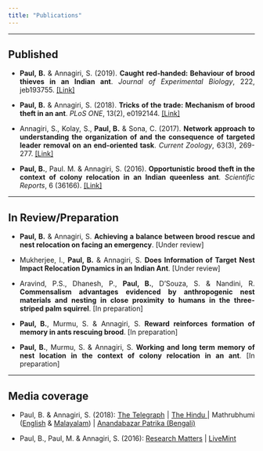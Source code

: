 ---
title: "Publications"
---

<style>
body {
text-align: justify}
</style>

----

## Published

* **Paul, B.** & Annagiri, S. (2019). **Caught red-handed: Behaviour of brood thieves in an Indian ant**. *Journal of Experimental Biology*, 222, jeb193755. <a href='https://jeb.biologists.org/content/222/2/jeb193755' target='_blank'>[Link]</a>

* **Paul, B.** & Annagiri, S. (2018). **Tricks of the trade: Mechanism of brood theft in an ant**. *PLoS ONE*, 13(2), e0192144. <a href='https://journals.plos.org/plosone/article?id=10.1371/journal.pone.0192144' target='_blank'>[Link]</a>

* Annagiri, S., Kolay, S., **Paul, B.** & Sona, C. (2017). **Network approach to understanding the organization of and the consequence of targeted leader removal on an end-oriented task**. *Current Zoology*, 63(3), 269-277. <a href='https://academic.oup.com/cz/article/63/3/269/3057023' target='_blank'>[Link]</a>

* **Paul, B.**, Paul. M. & Annagiri, S. (2016). **Opportunistic brood theft in the context of colony relocation in an Indian queenless ant**. *Scientific Reports*, 6 (36166). <a href='https://www.nature.com/articles/srep36166' target='_blank'>[Link]</a>

----

## In Review/Preparation

* **Paul, B.** & Annagiri, S. **Achieving a balance between brood rescue and nest relocation on facing an emergency**. [Under review]

* Mukherjee, I., **Paul, B.** & Annagiri, S. **Does Information of Target Nest Impact Relocation Dynamics in an Indian Ant**. [Under review]

* Aravind, P.S., Dhanesh, P., **Paul, B.**, D’Souza, S. & Nandini, R. **Commensalism advantages evidenced by anthropogenic nest materials and nesting in close proximity to humans in the three-striped palm squirrel**. [In preparation]

* **Paul, B.**, Murmu, S. & Annagiri, S. **Reward reinforces formation of memory in ants rescuing brood**. [In preparation]

* **Paul, B.**, Murmu, S. & Annagiri, S. **Working and long term memory of nest location in the context of colony relocation in an ant**. [In preparation]

----

## Media coverage

* Paul, B. & Annagiri, S. (2018): <a href='https://www.telegraphindia.com/states/west-bengal/tricks-amp-risks-of-thieving-ants/cid/1412016' target='_blank'>The Telegraph</a> | <a href='https://www.thehindu.com/sci-tech/science/the-tricks-of-thieving-ants/article22952945.ece' target='_blank'>The Hindu </a> | Mathrubhumi (<a href='https://english.mathrubhumi.com/technology/science/ants-and-the-science-of-theft-for-slavery-1.2667863' target='_blank'>English</a> & <a href='https://www.mathrubhumi.com/environment/biodiversity/ants-steal-ant-pupae-from-other-colonies-to-enslave-the-young-ones-for-work-study-1.2667772' target='_blank'>Malayalam</a>) | <a href='https://www.anandabazar.com/others/science/researchers-from-calcutta-have-shown-first-the-thieves-in-indian-ant-society-dgtlx-1.802867' target='_blank'>Anandabazar Patrika (Bengali)</a>

* Paul, B., Paul, M. & Annagiri, S. (2016): <a href='https://researchmatters.in/article/scientists-study-kidnappers-ant-society' target='_blank'>Research Matters</a> | <a href='https://www.livemint.com/Sundayapp/gzW6cUolzPS88SGtBZN4GP/When-ant-enslaves-ant.html' target='_blank'>LiveMint</a>

